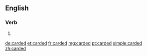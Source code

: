 ==English==

===Verb===
{{head|en}}

# {{en-past of|card}}

[[de:carded]]
[[et:carded]]
[[fr:carded]]
[[mg:carded]]
[[pt:carded]]
[[simple:carded]]
[[zh:carded]]